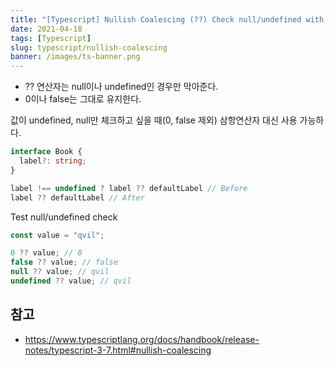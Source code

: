 ```yaml
---
title: "[Typescript] Nullish Coalescing (??) Check null/undefined with question operator"
date: 2021-04-18
tags: [Typescript]
slug: typescript/nullish-coalescing
banner: /images/ts-banner.png
---
```


- ?? 연산자는 null이나 undefined인 경우만 막아준다.
- 0이나 false는 그대로 유지한다.

값이 undefined, null만 체크하고 싶을 때(0, false 제외) 삼항연산자 대신 사용 가능하다.

```ts
interface Book {
  label?: string;
}

label !== undefined ? label ?? defaultLabel // Before
label ?? defaultLabel // After
```

Test null/undefined check

```ts
const value = "qvil";

0 ?? value; // 0
false ?? value; // false
null ?? value; // qvil
undefined ?? value; // qvil
```

## 참고

- https://www.typescriptlang.org/docs/handbook/release-notes/typescript-3-7.html#nullish-coalescing
